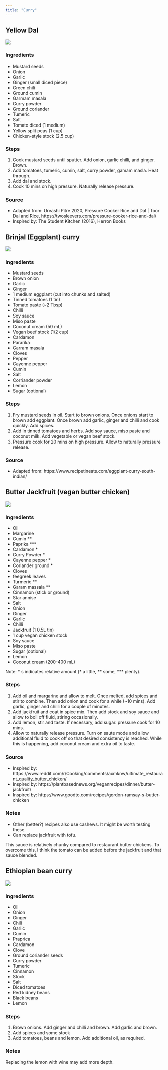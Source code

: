 ```yaml
---
title: "Curry"
---
```


## Yellow Dal

[![](https://img.shields.io/badge/lifecycle-maturing-orange.svg){fig-align="left"}](https://www.tidyverse.org/lifecycle/#maturing)

### Ingredients

-   Mustard seeds
-   Onion
-   Garlic
-   Ginger (small diced piece)
-   Green chili
-   Ground cumin
-   Garmam masala
-   Curry powder
-   Ground coriander
-   Tumeric
-   Salt
-   Tomato diced (1 medium)
-   Yellow split peas (1 cup)
-   Chicken-style stock (2.5 cup)

### Steps

1.  Cook mustard seeds until sputter. Add onion, garlic chilli, and ginger. Brown.
2.  Add tomatoes, tumeric, cumin, salt, curry powder, gamam masla. Heat through.
3.  Add dal and stock.
4.  Cook 10 mins on high pressure. Naturally release pressure.

### Source

-   Adapted from: Urvashi Pitre 2020, Pressure Cooker Rice and Dal \| Toor Dal and Rice, https://twosleevers.com/pressure-cooker-rice-and-dal/
-   Inspired by: The Student Kitchen (2016), Herron Books

## Brinjal (Eggplant) curry

[![](https://img.shields.io/badge/lifecycle-experimental-orange.svg){fig-align="left"}](https://www.tidyverse.org/lifecycle/#experimental)

### Ingredients

-   Mustard seeds
-   Brown onion
-   Garlic
-   Ginger
-   1 medium eggplant (cut into chunks and salted)
-   Tinned tomatoes (1 tin)
-   Tomato paste (\~2 Tbsp)
-   Chilli
-   Soy sauce
-   Miso paste
-   Coconut cream (50 mL)
-   Vegan beef stock (1/2 cup)
-   Cardamon
-   Pararika
-   Garram masala
-   Cloves
-   Pepper
-   Cayenne pepper
-   Cumin
-   Salt
-   Corriander powder
-   Lemon
-   Sugar (optional)

### Steps

1.  Fry mustard seeds in oil. Start to brown onions. Once onions start to brown add eggplant. Once brown add garlic, ginger and chilli and cook quickly. Add spices.
2.  Add in tinned tomatoes and herbs. Add soy sauce, miso paste and coconut milk. Add vegetable or vegan beef stock.
3.  Pressure cook for 20 mins on high pressure. Allow to naturally pressure release.

### Source

-   Adapted from: https://www.recipetineats.com/eggplant-curry-south-indian/

## Butter Jackfruit (vegan butter chicken)

[![](https://img.shields.io/badge/lifecycle-experimental-orange.svg){fig-align="left"}](https://www.tidyverse.org/lifecycle/#experimental)

### Ingredients

-   Oil
-   Margarine
-   Cumin \*\*
-   Paprika \*\*\*
-   Cardamon \*
-   Curry Powder \*
-   Cayenne pepper \*
-   Coriander ground \*
-   Cloves
-   feegreek leaves
-   Turmeric \*\*
-   Garam massala \*\*
-   Cinnamon (stick or ground)
-   Star annise
-   Salt
-   Onion
-   Ginger
-   Garlic
-   Chilli
-   Jackfruit (1 0.5L tin)
-   1 cup vegan chicken stock
-   Soy sauce
-   Miso paste
-   Sugar (optional)
-   Lemon
-   Coconut cream (200-400 mL)

Note: \* s indicates relative amount (\* a little, \*\* some, \*\*\* plenty).

### Steps

1.  Add oil and margarine and allow to melt. Once melted, add spices and stir to combine. Then add onion and cook for a while (\~10 mins). Add garlic, ginger and chilli for a couple of minutes.
2.  Add jackfruit and coat in spice mix. Then add stock and soy sauce and allow to boil off fluid, stiring occasionally.
3.  Add lemon, stir and taste. If necessary, add sugar. pressure cook for 10 mins.
4.  Allow to naturally release pressure. Turn on saute mode and allow additional fluid to cook off so that desired consistency is reached. While this is happening, add coconut cream and extra oil to taste.

### Source

-   Inspired by: https://www.reddit.com/r/Cooking/comments/axmknw/ultimate_restaurant_quality_butter_chicken/
-   Inspired by: https://plantbasednews.org/veganrecipes/dinner/butter-jackfruit/
-   Inspired by: https://www.goodto.com/recipes/gordon-ramsay-s-butter-chicken

### Notes

-   Other (better?) recipes also use cashews. It might be worth testing these.
-   Can replace jackfruit with tofu.

This sauce is relatively chunky compared to restaurant butter chickens. To overcome this, I think the tomato can be added before the jackfruit and that sauce blended.

## Ethiopian bean curry

![](https://img.shields.io/badge/lifecycle-experimental-orange.svg)

### Ingredients

-   Oil
-   Onion
-   Ginger
-   Chili
-   Garlic
-   Cumin
-   Praprica
-   Cardamon
-   Clove
-   Ground coriander seeds
-   Curry powder
-   Tumeric
-   Cinnamon
-   Stock
-   Salt
-   Diced tomatoes
-   Red kidney beans
-   Black beans
-   Lemon

### Steps

1.  Brown onions. Add ginger and chilli and brown. Add garlic and brown.
2.  Add spices and some stock
3.  Add tomatoes, beans and lemon. Add additional oil, as required.

### Notes

Replacing the lemon with wine may add more depth.

